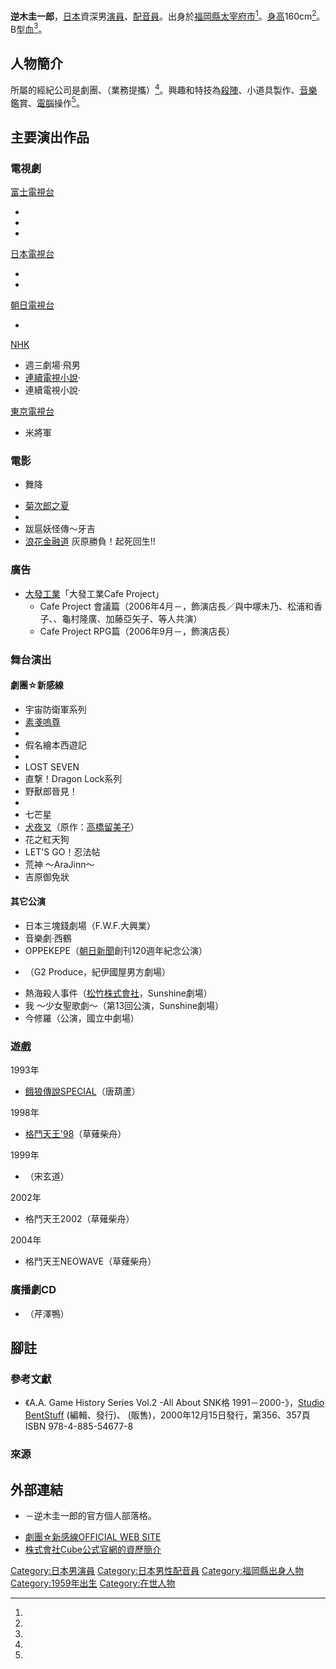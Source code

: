 {{multiple issues|
{{refimprove|time=2016-10-07T07:43:50+00:00}}
{{overly detailed|time=2016-10-07T07:43:50+00:00}}
{{primarysources|time=2016-10-07T07:43:50+00:00}}
}}
{{藝人
|姓名 = 逆木圭一郎
|類型 = 男演員
|圖片 = 
|圖片尺寸 = 
|圖片簡介 = 
|本名 = 
|外文名 = 
|外文 = 
|羅馬拼音 = Sakagi Keiichirō
|英文名 = 
|暱稱 = 
|其他藝名 = 
|國籍 = 
|民族 = [[日本人|日本人]]
|籍貫 = 
|出生日期 = {{birth date and age|1959|7|1|no}}
|出生地點 = {{JPN}}[[福岡縣|福岡縣]][[太宰府市|太宰府市]]
|逝世日期 = 
|逝世地點 = 
|職業 = [[演員|演員]]、[[配音員|配音員]]
|語言 = 
|教育程度 = 
|母校 = 
|宗教信仰 = 
|配偶 = 
|兒女 = 
|父母 = 
|親屬 = 
|音樂類型 = 
|演奏樂器 = 
|出道地點 = 
|出道日期 = 
|出道作 = 
|代表作 = '''遊戲'''<br />唐葫蘆（[[餓狼傳說|餓狼傳說SPECIAL]]）<br />宋玄道（{{link-ja|武力 ～BURIKI ONE～|武力 〜BURIKI ONE〜}}）
|著名角色 = 
|活躍年代 = 1985年－
|唱片公司 = 
|經紀公司 = {{link-ja|劇團☆新感線|劇団☆新感線}}<br />{{link-ja|Cube (演藝製作公司)|キューブ (芸能プロダクション)|株式會社Cube}}（業務提攜）
|網站 = 
|相關團體 = 
|IMDb = 
|現任成員 = 
|過往成員 = 
|獎項 = 
}}
{{japanese|japanese=逆木 圭一郎|kana=さかぎ けいいちろう|romaji=Sakagi Keiichirō}}
'''逆木圭一郎'''{{BD|1959年|7月1日<ref name="cube-pro">{{Cite web|date=|work=|url=http://www.cubeinc.co.jp/members/prf/023.html|title=株式會社Cube公式官網的資歷簡介|publisher={{link-ja|Cube (演藝製作公司)|キューブ (芸能プロダクション)|株式會社Cube}}|accessdate=2016-10-06|language=ja}}</ref>||}}，[[日本|日本]]資深男[[演員|演員]]、[[配音員|配音員]]。出身於[[福岡縣|福岡縣]][[太宰府市|太宰府市]]<ref name="cube-pro" />。[[身高|身高]]160cm<ref name="cube-pro" />。B型[[血型|血]]<ref name="cube-pro" />。

== 人物簡介 ==
所屬的經紀公司是劇團{{link-ja|劇團☆新感線|劇団☆新感線}}、{{link-ja|Cube (演藝製作公司)|キューブ (芸能プロダクション)|株式會社Cube}}（業務提攜）<ref name="cube-pro" />。興趣和特技為[[武打|殺陣]]、小道具製作、[[音樂|音樂]]鑑賞、[[電腦|電腦]]操作<ref name="cube-pro" />。

== 主要演出作品 ==
=== 電視劇===
; [[富士電視台|富士電視台]]
* {{link-ja|遠山金先生|遠山の金さん}}
* {{link-ja|愛上大明星|スタアの恋}}
* {{link-ja|德川綱吉 被稱作狗的男人|徳川綱吉 イヌと呼ばれた男}}

; [[日本電視台|日本電視台]]
* {{link-ja|嗚呼！薔薇色的珍生!!|嗚呼!バラ色の珍生!!}}
* {{link-ja|愛情的單程車票|恋の片道切符 (テレビドラマ)}}

; [[朝日電視台|朝日電視台]]
* {{link-ja|天氣預報大姊姊|お天気お姉さん (漫画)}}

; [[日本放送協會|NHK]]
* 週三劇場·飛{{lang|ja|ぶ}}男
* [[連續電視小說|連續電視小說]]·{{link-ja|勇往直前！ (電視劇)|走らんか!|勇往直前！}}
* 連續電視小說·{{link-ja|明日香 (電視劇)|あすか (テレビドラマ)|明日香}}

; [[東京電視台|東京電視台]]
* 米將軍

=== 電影 ===
* {{lang|ja|恋は}}舞{{lang|ja|い}}降{{lang|ja|りた}}
* [[菊次郎之夏|菊次郎之夏]]
* {{link-ja|咲夜妖怪傳|さくや妖怪伝}}
* 跋扈妖怪傳～牙吉
* [[浪花金融道|浪花金融道]] 灰原勝負！起死回生{{lang|ja|のおとしまえ}}!!

=== 廣告 ===
* [[大發工業株式會社|大發工業]]「大發工業Cafe Project」
** Cafe Project 會議篇（2006年4月－，飾演店長／與中塚未乃、松浦和香子、{{link-ja|中川愛彩|中川愛彩}}、龜村隆廣、加藤亞矢子、{{link-ja|須田邦裕|須田邦裕}}等人共演）
** Cafe Project RPG篇（2006年9月－，飾演店長）

=== 舞台演出 ===
==== 劇團☆新感線 ====
* 宇宙防衛軍{{lang|ja|ヒデマロ}}系列
* [[素戔嗚尊|素戔嗚尊]]
* {{link-ja|阿修羅城之眼|阿修羅城の瞳}}
* 假名繪本西遊記
* {{link-ja|髑髏城的七人|髑髏城の七人}}
* LOST SEVEN
* 直撃！Dragon Lock系列
* 野獸郎晉見！
* {{link-ja|阿弖流為 (劇團☆新感線舞台劇)|アテルイ (劇団☆新感線の舞台)|阿弖流為}}
* 七芒星
* [[犬夜叉|犬夜叉]]（原作：[[高橋留美子|高橋留美子]]）
* 花之紅天狗
* LET'S GO！忍法帖
* 荒神 ～AraJinn～
* 吉原御免狀

==== 其它公演 ==== 
* 日本三塊錢劇場（F.W.F.大{{lang|ja|テント}}興業）
* 音樂劇·西鶴
* OPPEKEPE（[[朝日新聞|朝日新聞]]創刊120週年紀念公演）
* {{lang|ja|いつわりとクロワッサン}}（G2 Produce，紀伊國屋男方劇場）
* 熱海殺人事件（[[松竹|松竹株式會社]]，Sunshine劇場）
* 我{{lang|ja|らジャンヌ}} ～少女聖{{lang|ja|戦}}歌劇～（{{lang|ja|ゲキハロ}}第13回公演，Sunshine劇場）
* 今{{lang|ja|ひとたびの}}修羅（{{lang|ja|シスカンパニー}}公演，國立中劇場）

=== 遊戲 ===
; 1993年
* [[餓狼傳說|餓狼傳說SPECIAL]]（唐葫蘆）
; 1998年
* [[拳皇系列|格鬥天王'98]]（草薙柴舟）
; 1999年
* {{link-ja|武力 ～BURIKI ONE～|武力 〜BURIKI ONE〜}}（宋玄道）
; 2002年
* 格鬥天王2002（草薙柴舟）
; 2004年
* 格鬥天王NEOWAVE（草薙柴舟）

=== 廣播劇CD ===
* {{link-ja|光之風|風光る (渡辺多恵子の漫画)}}（芹澤鴨）

== 腳註 ==
=== 參考文獻 ===
* 《A.A. Game History Series Vol.2 -All About SNK{{lang|ja|対戦}}格{{lang|ja|闘ゲーム}} 1991－2000-》，[[Studio_BentStuff|Studio BentStuff]] (編輯、發行)、{{link-ja|電波新聞社|電波新聞社}} (販售)，2000年12月15日發行，第356、357頁 ISBN 978-4-885-54677-8
=== 來源 ===
{{reflist}}

== 外部連結==
* {{lang|ja|[http://ameblo.jp/sakagi/ 逆木圭一郎ナノブロックブログ]}} {{ja icon}}－逆木圭一郎的官方個人部落格。
* [http://www.vi-shinkansen.co.jp/ 劇團☆新感線OFFICIAL WEB SITE] {{ja icon}}
* [http://www.cubeinc.co.jp/members/prf/023.html 株式會社Cube公式官網的資歷簡介] {{ja icon}}

{{DEFAULTSORT:Sakagi Keiichirō}}
[[Category:日本男演員|Category:日本男演員]]
[[Category:日本男性配音員|Category:日本男性配音員]]
[[Category:福岡縣出身人物|Category:福岡縣出身人物]]
[[Category:1959年出生|Category:1959年出生]]
[[Category:在世人物|Category:在世人物]]